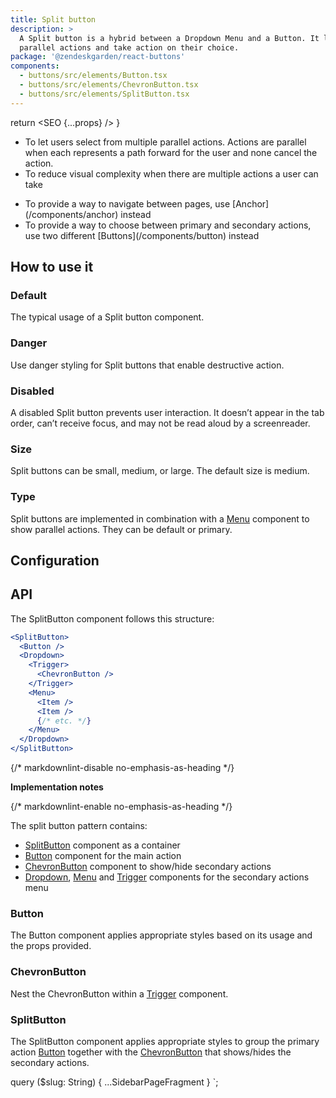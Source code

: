 ```yaml
---
title: Split button
description: >
  A Split button is a hybrid between a Dropdown Menu and a Button. It lets users choose from
  parallel actions and take action on their choice.
package: '@zendeskgarden/react-buttons'
components:
  - buttons/src/elements/Button.tsx
  - buttons/src/elements/ChevronButton.tsx
  - buttons/src/elements/SplitButton.tsx
---
```



  return <SEO {...props} />
}

<Usage>
  <Use>
    <ul>
      <li>
        To let users select from multiple parallel actions. Actions are parallel when each
        represents a path forward for the user and none cancel the action.
      </li>
      <li>To reduce visual complexity when there are multiple actions a user can take</li>
    </ul>
  </Use>
  <Misuse>
    <ul>
      <li>
        <Markdown>
          To provide a way to navigate between pages, use [Anchor](/components/anchor) instead
        </Markdown>
      </li>
      <li>
        <Markdown>
          To provide a way to choose between primary and secondary actions, use two different
          [Buttons](/components/button) instead
        </Markdown>
      </li>
    </ul>
  </Misuse>
</Usage>

## How to use it

### Default

The typical usage of a Split button component.


<CodeExample code={SplitButtonDefaultCode}>
  <SplitButtonDefault />
</CodeExample>

### Danger

Use danger styling for Split buttons that enable destructive action.


<CodeExample code={SplitButtonDangerCode}>
  <SplitButtonDanger />
</CodeExample>

### Disabled

A disabled Split button prevents user interaction. It doesn’t appear in the tab order,
can’t receive focus, and may not be read aloud by a screenreader.


<CodeExample code={SplitButtonDisabledCode}>
  <SplitButtonDisabled />
</CodeExample>

### Size

Split buttons can be small, medium, or large. The default size is medium.


<CodeExample code={SplitButtonSizesCode}>
  <SplitButtonSizes />
</CodeExample>

### Type

Split buttons are implemented in combination with a [Menu](/components/menu) component to show
parallel actions. They can be default or primary.


<CodeExample code={SplitButtonTypesCode}>
  <SplitButtonTypes />
</CodeExample>

## Configuration

<Configuration reactPackage={props.data.mdx.package} components={props.data.mdx.components} />

## API

The SplitButton component follows this structure:

```jsx
<SplitButton>
  <Button />
  <Dropdown>
    <Trigger>
      <ChevronButton />
    </Trigger>
    <Menu>
      <Item />
      <Item />
      {/* etc. */}
    </Menu>
  </Dropdown>
</SplitButton>
```

{/* markdownlint-disable no-emphasis-as-heading */}

**Implementation notes**

{/* markdownlint-enable no-emphasis-as-heading */}

The split button pattern contains:

- [SplitButton](#splitbutton) component as a container
- [Button](#button) component for the main action
- [ChevronButton](#chevronbutton) component to show/hide secondary actions
- [Dropdown](/components/menu/#dropdown), [Menu](/components/menu/#menu) and
  [Trigger](/components/menu/#trigger) components for the secondary actions menu

### Button

<Component components={props.data.mdx.components} componentName="button" />

The Button component applies appropriate styles based on its usage and the props provided.

<PropSheet components={props.data.mdx.components} componentName="button" />

### ChevronButton

<Component components={props.data.mdx.components} componentName="chevronButton" />

Nest the ChevronButton within a [Trigger](/components/menu#trigger) component.

<PropSheet components={props.data.mdx.components} componentName="chevronButton" />

### SplitButton

<Component components={props.data.mdx.components} componentName="splitButton" />

The SplitButton component applies appropriate styles to group the primary action [Button](#button) together
with the [ChevronButton](#chevronbutton) that shows/hides the secondary actions.

<PropSheet components={props.data.mdx.components} componentName="splitButton" />


  query ($slug: String) {
    ...SidebarPageFragment
  }
`;
